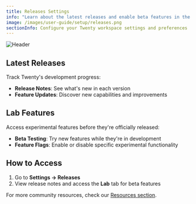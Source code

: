 ```yaml
---
title: Releases Settings
info: "Learn about the latest releases and enable beta features in the Lab."
image: /images/user-guide/setup/releases.png
sectionInfo: Configure your Twenty workspace settings and preferences
---
```

<Frame>
  <img src="/images/user-guide/setup/releases.png" alt="Header" />
</Frame>

## Latest Releases

Track Twenty's development progress:
- **Release Notes**: See what's new in each version
- **Feature Updates**: Discover new capabilities and improvements

## Lab Features

Access experimental features before they're officially released:
- **Beta Testing**: Try new features while they're in development
- **Feature Flags**: Enable or disable specific experimental functionality

## How to Access

1. Go to **Settings → Releases**
2. View release notes and access the **Lab** tab for beta features


For more community resources, check our [Resources section](/user-guide/resources).



